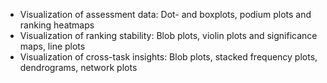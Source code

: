 * Visualization of assessment data: Dot- and boxplots, podium plots and ranking heatmaps
* Visualization of ranking stability: Blob plots, violin plots and significance maps, line plots
* Visualization of cross-task insights: Blob plots, stacked frequency plots, dendrograms, network plots
